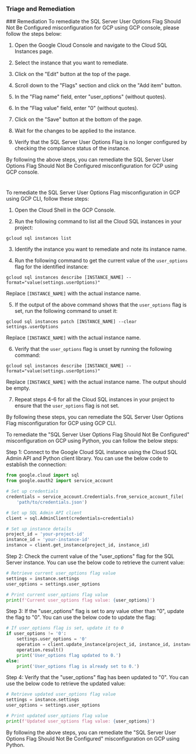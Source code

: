 
### Triage and Remediation
<Tabs>
<Tab title='Remediation'>
### Remediation

<AccordionGroup>
<Accordion title='Using Console' defaultOpen='true'>
To remediate the SQL Server User Options Flag Should Not Be Configured misconfiguration for GCP using GCP console, please follow the steps below:

1. Open the Google Cloud Console and navigate to the Cloud SQL Instances page.

2. Select the instance that you want to remediate.

3. Click on the "Edit" button at the top of the page.

4. Scroll down to the "Flags" section and click on the "Add item" button.

5. In the "Flag name" field, enter "user_options" (without quotes).

6. In the "Flag value" field, enter "0" (without quotes).

7. Click on the "Save" button at the bottom of the page.

8. Wait for the changes to be applied to the instance.

9. Verify that the SQL Server User Options Flag is no longer configured by checking the compliance status of the instance.

By following the above steps, you can remediate the SQL Server User Options Flag Should Not Be Configured misconfiguration for GCP using GCP console.

#
</Accordion>

<Accordion title='Using CLI'>
To remediate the SQL Server User Options Flag misconfiguration in GCP using GCP CLI, follow these steps:

1. Open the Cloud Shell in the GCP Console.

2. Run the following command to list all the Cloud SQL instances in your project:
```
gcloud sql instances list
```

3. Identify the instance you want to remediate and note its instance name.

4. Run the following command to get the current value of the `user_options` flag for the identified instance:
```
gcloud sql instances describe [INSTANCE_NAME] --format="value(settings.userOptions)"
```
Replace `[INSTANCE_NAME]` with the actual instance name.

5. If the output of the above command shows that the `user_options` flag is set, run the following command to unset it:
```
gcloud sql instances patch [INSTANCE_NAME] --clear settings.userOptions
```
Replace `[INSTANCE_NAME]` with the actual instance name.

6. Verify that the `user_options` flag is unset by running the following command:
```
gcloud sql instances describe [INSTANCE_NAME] --format="value(settings.userOptions)"
```
Replace `[INSTANCE_NAME]` with the actual instance name. The output should be empty.

7. Repeat steps 4-6 for all the Cloud SQL instances in your project to ensure that the `user_options` flag is not set.

By following these steps, you can remediate the SQL Server User Options Flag misconfiguration for GCP using GCP CLI.
</Accordion>

<Accordion title='Using Python'>
To remediate the "SQL Server User Options Flag Should Not Be Configured" misconfiguration on GCP using Python, you can follow the below steps:

Step 1: Connect to the Google Cloud SQL instance using the Cloud SQL Admin API and Python client library. You can use the below code to establish the connection:

```python
from google.cloud import sql
from google.oauth2 import service_account

# Set up credentials
credentials = service_account.Credentials.from_service_account_file(
    'path/to/credentials.json')

# Set up SQL Admin API client
client = sql.AdminClient(credentials=credentials)

# Set up instance details
project_id = 'your-project-id'
instance_id = 'your-instance-id'
instance = client.get_instance(project_id, instance_id)
```

Step 2: Check the current value of the "user_options" flag for the SQL Server instance. You can use the below code to retrieve the current value:

```python
# Retrieve current user_options flag value
settings = instance.settings
user_options = settings.user_options

# Print current user_options flag value
print(f'Current user_options flag value: {user_options}')
```

Step 3: If the "user_options" flag is set to any value other than "0", update the flag to "0". You can use the below code to update the flag:

```python
# If user_options flag is set, update it to 0
if user_options != '0':
    settings.user_options = '0'
    operation = client.update_instance(project_id, instance_id, instance)
    operation.result()
    print('User_options flag updated to 0.')
else:
    print('User_options flag is already set to 0.')
```

Step 4: Verify that the "user_options" flag has been updated to "0". You can use the below code to retrieve the updated value:

```python
# Retrieve updated user_options flag value
settings = instance.settings
user_options = settings.user_options

# Print updated user_options flag value
print(f'Updated user_options flag value: {user_options}')
```

By following the above steps, you can remediate the "SQL Server User Options Flag Should Not Be Configured" misconfiguration on GCP using Python.
</Accordion>

</AccordionGroup>
</Tab>
</Tabs>
